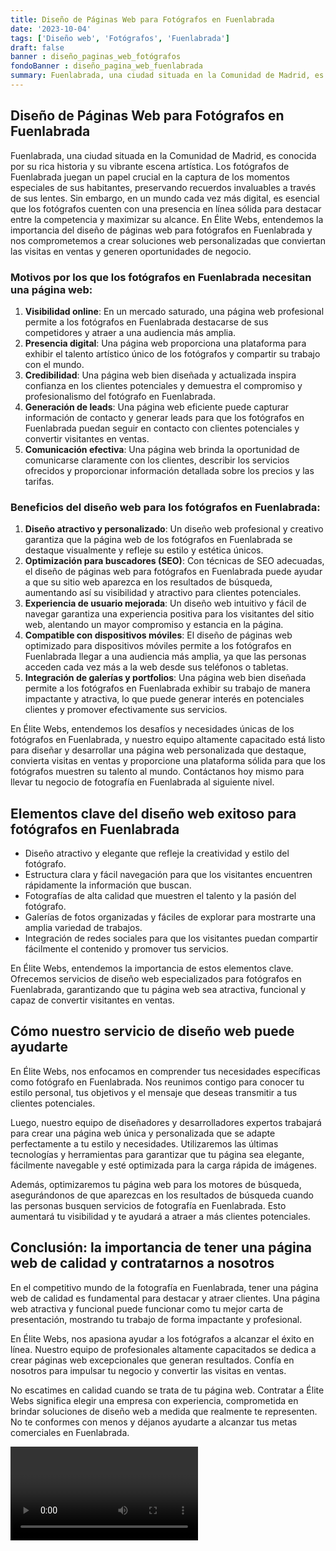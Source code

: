 ```yaml
---
title: Diseño de Páginas Web para Fotógrafos en Fuenlabrada
date: '2023-10-04'
tags: ['Diseño web', 'Fotógrafos', 'Fuenlabrada']
draft: false
banner : diseño_paginas_web_fotógrafos
fondoBanner : diseño_pagina_web_fuenlabrada
summary: Fuenlabrada, una ciudad situada en la Comunidad de Madrid, es conocida por su rica historia y su vibrante escena artística. Los fotógrafos de Fuenlabrada juegan un papel crucial en la captura de los momentos especiales de sus habitantes, preservando recuerdos invaluables a través de sus lentes. Sin embargo, en un mundo cada vez más digital, es esencial que los fotógrafos cuenten con una presencia en línea sólida para destacar entre la competencia y maximizar su alcance. En Élite Webs, entendemos la importancia del diseño de páginas web para fotógrafos en Fuenlabrada y nos comprometemos a crear soluciones web personalizadas que conviertan las visitas en ventas y generen oportunidades de negocio.
---
```


## Diseño de Páginas Web para Fotógrafos en Fuenlabrada

Fuenlabrada, una ciudad situada en la Comunidad de Madrid, es conocida por su rica historia y su vibrante escena artística. Los fotógrafos de Fuenlabrada juegan un papel crucial en la captura de los momentos especiales de sus habitantes, preservando recuerdos invaluables a través de sus lentes. Sin embargo, en un mundo cada vez más digital, es esencial que los fotógrafos cuenten con una presencia en línea sólida para destacar entre la competencia y maximizar su alcance. En Élite Webs, entendemos la importancia del diseño de páginas web para fotógrafos en Fuenlabrada y nos comprometemos a crear soluciones web personalizadas que conviertan las visitas en ventas y generen oportunidades de negocio.

### Motivos por los que los fotógrafos en Fuenlabrada necesitan una página web:
1. **Visibilidad online**: En un mercado saturado, una página web profesional permite a los fotógrafos en Fuenlabrada destacarse de sus competidores y atraer a una audiencia más amplia.
2. **Presencia digital**: Una página web proporciona una plataforma para exhibir el talento artístico único de los fotógrafos y compartir su trabajo con el mundo. 
3. **Credibilidad**: Una página web bien diseñada y actualizada inspira confianza en los clientes potenciales y demuestra el compromiso y profesionalismo del fotógrafo en Fuenlabrada.
4. **Generación de leads**: Una página web eficiente puede capturar información de contacto y generar leads para que los fotógrafos en Fuenlabrada puedan seguir en contacto con clientes potenciales y convertir visitantes en ventas.
5. **Comunicación efectiva**: Una página web brinda la oportunidad de comunicarse claramente con los clientes, describir los servicios ofrecidos y proporcionar información detallada sobre los precios y las tarifas.

### Beneficios del diseño web para los fotógrafos en Fuenlabrada:
1. **Diseño atractivo y personalizado**: Un diseño web profesional y creativo garantiza que la página web de los fotógrafos en Fuenlabrada se destaque visualmente y refleje su estilo y estética únicos.
2. **Optimización para buscadores (SEO)**: Con técnicas de SEO adecuadas, el diseño de páginas web para fotógrafos en Fuenlabrada puede ayudar a que su sitio web aparezca en los resultados de búsqueda, aumentando así su visibilidad y atractivo para clientes potenciales.
3. **Experiencia de usuario mejorada**: Un diseño web intuitivo y fácil de navegar garantiza una experiencia positiva para los visitantes del sitio web, alentando un mayor compromiso y estancia en la página.
4. **Compatible con dispositivos móviles**: El diseño de páginas web optimizado para dispositivos móviles permite a los fotógrafos en Fuenlabrada llegar a una audiencia más amplia, ya que las personas acceden cada vez más a la web desde sus teléfonos o tabletas.
5. **Integración de galerías y portfolios**: Una página web bien diseñada permite a los fotógrafos en Fuenlabrada exhibir su trabajo de manera impactante y atractiva, lo que puede generar interés en potenciales clientes y promover efectivamente sus servicios.

En Élite Webs, entendemos los desafíos y necesidades únicas de los fotógrafos en Fuenlabrada, y nuestro equipo altamente capacitado está listo para diseñar y desarrollar una página web personalizada que destaque, convierta visitas en ventas y proporcione una plataforma sólida para que los fotógrafos muestren su talento al mundo. Contáctanos hoy mismo para llevar tu negocio de fotografía en Fuenlabrada al siguiente nivel.

<GifSeo />

<Cta />

## Elementos clave del diseño web exitoso para fotógrafos en Fuenlabrada

- Diseño atractivo y elegante que refleje la creatividad y estilo del fotógrafo.
- Estructura clara y fácil navegación para que los visitantes encuentren rápidamente la información que buscan.
- Fotografías de alta calidad que muestren el talento y la pasión del fotógrafo.
- Galerías de fotos organizadas y fáciles de explorar para mostrarte una amplia variedad de trabajos.
- Integración de redes sociales para que los visitantes puedan compartir fácilmente el contenido y promover tus servicios.

En Élite Webs, entendemos la importancia de estos elementos clave. Ofrecemos servicios de diseño web especializados para fotógrafos en Fuenlabrada, garantizando que tu página web sea atractiva, funcional y capaz de convertir visitantes en ventas.

## Cómo nuestro servicio de diseño web puede ayudarte

En Élite Webs, nos enfocamos en comprender tus necesidades específicas como fotógrafo en Fuenlabrada. Nos reunimos contigo para conocer tu estilo personal, tus objetivos y el mensaje que deseas transmitir a tus clientes potenciales.

Luego, nuestro equipo de diseñadores y desarrolladores expertos trabajará para crear una página web única y personalizada que se adapte perfectamente a tu estilo y necesidades. Utilizaremos las últimas tecnologías y herramientas para garantizar que tu página sea elegante, fácilmente navegable y esté optimizada para la carga rápida de imágenes.

Además, optimizaremos tu página web para los motores de búsqueda, asegurándonos de que aparezcas en los resultados de búsqueda cuando las personas busquen servicios de fotografía en Fuenlabrada. Esto aumentará tu visibilidad y te ayudará a atraer a más clientes potenciales.

## Conclusión: la importancia de tener una página web de calidad y contratarnos a nosotros

En el competitivo mundo de la fotografía en Fuenlabrada, tener una página web de calidad es fundamental para destacar y atraer clientes. Una página web atractiva y funcional puede funcionar como tu mejor carta de presentación, mostrando tu trabajo de forma impactante y profesional.

En Élite Webs, nos apasiona ayudar a los fotógrafos a alcanzar el éxito en línea. Nuestro equipo de profesionales altamente capacitados se dedica a crear páginas web excepcionales que generan resultados. Confía en nosotros para impulsar tu negocio y convertir las visitas en ventas.

No escatimes en calidad cuando se trata de tu página web. Contratar a Élite Webs significa elegir una empresa con experiencia, comprometida en brindar soluciones de diseño web a medida que realmente te representen. No te conformes con menos y déjanos ayudarte a alcanzar tus metas comerciales en Fuenlabrada.

<Video />

<CtaBot job='Fotógrafos' city='Fuenlabrada'/>

<Gmaps query='Fuenlabrada+españa+maps' />